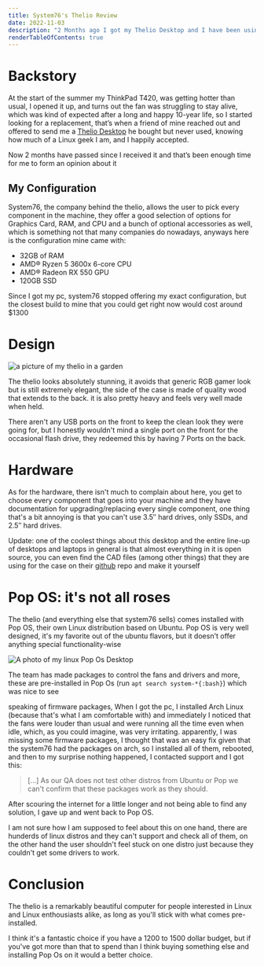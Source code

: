 ```yaml
---
title: System76's Thelio Review
date: 2022-11-03
description: "2 Months ago I got my Thelio Desktop and I have been using it daily ever since, today I wrote a review about, I hope you find it useful"
renderTableOfContents: true
---
```


# Backstory

At the start of the summer my ThinkPad T420, was getting hotter than usual, I opened it up, and turns out the fan was struggling to stay alive, which was kind of expected after a long and happy 10-year life, so I started looking for a replacement, that’s when a friend of mine reached out and offered to send me a [Thelio Desktop](https://system76.com/desktops) he bought but never used, knowing how much of a Linux geek I am, and I happily accepted.

Now 2 months have passed since I received it and that’s been enough time for me to form an opinion about it

## My Configuration

System76, the company behind the thelio, allows the user to pick every component in the machine, they offer a good selection of options for Graphics Card, RAM, and CPU and a bunch of optional accessories as well, which is something not that many companies do nowadays, anyways here is the configuration mine came with:

- 32GB of RAM
- AMD® Ryzen 5 3600x 6-core CPU
- AMD® Radeon RX 550 GPU
- 120GB SSD

Since I got my pc, system76 stopped offering my exact configuration, but the closest build to mine that you could get right now would cost around $1300

# Design

<Img
  src="/thelio-in-garden.webp"
  caption="I took it outside for a quick photoshoot"
  alt="a picture of my thelio in a garden"
/>

The thelio looks absolutely stunning, it avoids that generic RGB gamer look but is still extremely elegant, the side of the case is made of quality wood that extends to the back. it is also pretty heavy and feels very well made when held.

There aren't any USB ports on the front to keep the clean look they were going for, but I honestly wouldn't mind a single port on the front for the occasional flash drive, they redeemed this by having 7 Ports on the back.

# Hardware

As for the hardware, there isn't much to complain about here, you get to choose every component that goes into your machine and they have documentation for upgrading/replacing every single component, one thing that's a bit annoying is that you can't use 3.5″ hard drives, only SSDs, and 2.5″ hard drives.

Update: one of the coolest things about this desktop and the entire line-up of desktops and laptops in general is that almost everything in it is open source, you can even find the CAD files (among other things) that they are using for the case on their [github](https://github.com/system76/thelio) repo and make it yourself

# Pop OS: it's not all roses

The thelio (and everything else that system76 sells) comes installed with Pop OS, their own Linux distribution based on Ubuntu. Pop OS is very well designed, it's my favorite out of the ubuntu flavors, but it doesn't offer anything special functionality-wise

<Img
  src="/pop-os-screenshot.webp"
  alt="A photo of my linux Pop Os Desktop"
  caption="My Pop Os Desktop"
/>

The team has made packages to control the fans and drivers and more, these are pre-installed in Pop Os (run `apt search system-*{:bash}`) which was nice to see

speaking of firmware packages, When I got the pc, I installed Arch Linux (because that's what I am comfortable with) and immediately I noticed that the fans were louder than usual and were running all the time even when idle, which, as you could imagine, was very irritating. apparently, I was missing some firmware packages, I thought that was an easy fix given that the system76 had the packages on arch, so I installed all of them, rebooted, and then to my surprise nothing happened, I contacted support and I got this:

> [...] As our QA does not test other distros from Ubuntu or Pop we can't confirm that these packages work as they should.

After scouring the internet for a little longer and not being able to find any solution, I gave up and went back to Pop OS.

I am not sure how I am supposed to feel about this on one hand, there are hunderds of linux distros and they can't support and check all of them, on the other hand the user shouldn't feel stuck on one distro just because they couldn't get some drivers to work.

# Conclusion

The thelio is a remarkably beautiful computer for people interested in Linux and Linux enthousiasts alike, as long as you'll stick with what comes pre-installed.

I think it's a fantastic choice if you have a 1200 to 1500 dollar budget, but if you've got more than that to spend than I think buying something else and installing Pop Os on it would a better choice.

